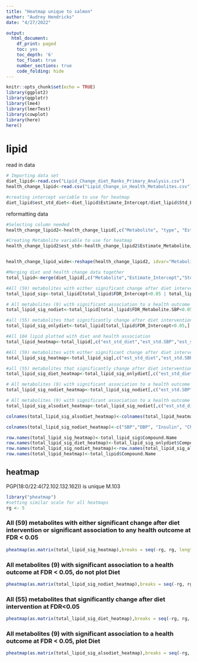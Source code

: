 ```yaml
---
title: "Heatmap unique to salmon"
author: "Audrey Hendricks"
date: "4/27/2022"

output: 
  html_document:
    df_print: paged
    toc: yes
    toc_depth: '6'
    toc_float: true
    number_sections: true
    code_folding: hide
---
```


```r
knitr::opts_chunk$set(echo = TRUE)
library(ggplot2)
library(qqplotr)
library(lme4)
library(lmerTest)
library(cowplot)
library(here)
here()
```

# lipid
read in data
```r
# Importing data set
diet_lipid<-read.csv("Lipid_Change_diet_Ranks_Primary_Analysis.csv")
health_change_lipid<-read.csv("Lipid_Change_in_Health_Metabolites.csv")

#creating intercept variable to use for heatmap 
diet_lipid$est_std_diet<-diet_lipid$Estimate_Intercept/diet_lipid$Std_Error_Intercept
```


reformatting data
```r
#Selecting column needed
health_change_lipid2<-health_change_lipid[,c("Metabolite", "type", "Estimate_Metabolite", "Std_Error_Metabolite", "p_value_Metabolite", "FDR_Metabolite")]

#Creating Metabolite variable to use for heatmap
health_change_lipid2$est_std<-health_change_lipid2$Estimate_Metabolite/health_change_lipid2$Std_Error_Metabolite


health_change_lipid_wide<-reshape(health_change_lipid2, idvar="Metabolite", timevar="type", direction="wide")

#Merging diet and health change data together
total_lipid<-merge(diet_lipid[,c("Metabolite","Estimate_Intercept","Std_Error_Intercept","p_value_Intercept","FDR_Intercept","Compound.Name","CASNumber","Number.Passed","Retention.Time","Measured.Retention.Time","Product.Mass","QualifierMass","est_std_diet")], health_change_lipid_wide, by="Metabolite")

#All (59) metabolites with either significant change after diet intervention or significant association to any health outcome  at FDR < 0.05
total_lipid_sig<-total_lipid[total_lipid$FDR_Intercept<0.05 | total_lipid$FDR_Metabolite.SBP<0.05 | total_lipid$FDR_Metabolite.DBP<0.05 | total_lipid$FDR_Metabolite.Insulin<0.05 | total_lipid$FDR_Metabolite.Chol_T<0.05 | total_lipid$FDR_Metabolite.TG<0.05 | total_lipid$FDR_Metabolite.LDL<0.05 | total_lipid$FDR_Metabolite.HDL<0.05 | total_lipid$FDR_Metabolite.CRP<0.05 | total_lipid$FDR_Metabolite.ApoB<0.05 | total_lipid$FDR_Metabolite.HDL_LDL<0.05 | total_lipid$FDR_Metabolite.Chol_T_HDL <0.05,]

# All metabolites (9) with significant association to a health outcome at FDR < 0.05
total_lipid_sig_nodiet<-total_lipid[total_lipid$FDR_Metabolite.SBP<0.05 | total_lipid$FDR_Metabolite.DBP<0.05 | total_lipid$FDR_Metabolite.Insulin<0.05 | total_lipid$FDR_Metabolite.Chol_T<0.05 | total_lipid$FDR_Metabolite.TG<0.05 | total_lipid$FDR_Metabolite.LDL<0.05 | total_lipid$FDR_Metabolite.HDL<0.05 | total_lipid$FDR_Metabolite.CRP<0.05 | total_lipid$FDR_Metabolite.ApoB<0.05 | total_lipid$FDR_Metabolite.HDL_LDL<0.05 | total_lipid$FDR_Metabolite.Chol_T_HDL <0.05,]

#all (55) metabolites that significantly change after diet intervention at FDR<0.05
total_lipid_sig_onlydiet<-total_lipid[total_lipid$FDR_Intercept<0.05,]

#All 104 lipid plotted with diet and health association
total_lipid_heatmap<-total_lipid[,c("est_std_diet","est_std.SBP","est_std.DBP","est_std.Insulin","est_std.Chol_T","est_std.TG","est_std.LDL","est_std.HDL","est_std.CRP","est_std.ApoB","est_std.HDL_LDL","est_std.Chol_T_HDL")]

#All (59) metabolites with either significant change after diet intervention or significant association to any health outcome  at FDR < 0.05
total_lipid_sig_heatmap<-total_lipid_sig[,c("est_std_diet","est_std.SBP","est_std.DBP","est_std.Insulin","est_std.Chol_T","est_std.TG","est_std.LDL","est_std.HDL","est_std.CRP","est_std.ApoB","est_std.HDL_LDL","est_std.Chol_T_HDL")]

#all (55) metabolites that significantly change after diet intervention at FDR<0.05
total_lipid_sig_diet_heatmap<-total_lipid_sig_onlydiet[,c("est_std_diet", "est_std.SBP", "est_std.DBP", "est_std.Insulin", "est_std.Chol_T", "est_std.TG", "est_std.LDL", "est_std.HDL", "est_std.CRP", "est_std.ApoB", "est_std.HDL_LDL", "est_std.Chol_T_HDL")]

# All metabolites (9) with significant association to a health outcome at FDR < 0.05, do not plot Diet
total_lipid_sig_nodiet_heatmap<-total_lipid_sig_nodiet[,c("est_std.SBP","est_std.DBP","est_std.Insulin","est_std.Chol_T","est_std.TG","est_std.LDL","est_std.HDL","est_std.CRP","est_std.ApoB","est_std.HDL_LDL","est_std.Chol_T_HDL")]

# All metabolites (9) with significant association to a health outcome at FDR < 0.05, plot diet
total_lipid_sig_alsodiet_heatmap<-total_lipid_sig_nodiet[,c("est_std_diet","est_std.SBP","est_std.DBP","est_std.Insulin","est_std.Chol_T","est_std.TG","est_std.LDL","est_std.HDL","est_std.CRP","est_std.ApoB","est_std.HDL_LDL","est_std.Chol_T_HDL")]

colnames(total_lipid_sig_alsodiet_heatmap)<-colnames(total_lipid_heatmap)<-colnames(total_lipid_sig_heatmap)<-colnames(total_lipid_sig_diet_heatmap)<-c("Diet", "SBP","DBP", "Insulin", "Chol_T", "TG", "LDL", "HDL", "CRP", "ApoB", "HDL / LDL", "Chol_T / HDL")

colnames(total_lipid_sig_nodiet_heatmap)<-c("SBP","DBP", "Insulin", "Chol_T", "TG", "LDL", "HDL", "CRP", "ApoB", "HDL / LDL", "Chol_T / HDL")

row.names(total_lipid_sig_heatmap)<-total_lipid_sig$Compound.Name
row.names(total_lipid_sig_diet_heatmap)<-total_lipid_sig_onlydiet$Compound.Name
row.names(total_lipid_sig_nodiet_heatmap)<-row.names(total_lipid_sig_alsodiet_heatmap)<-total_lipid_sig_nodiet$Compound.Name
row.names(total_lipid_heatmap)<-total_lipid$Compound.Name
```

## heatmap
PGP(18:0/22:4(72.102.132.162)) is unique M.103
```r
library("pheatmap")
#setting similar scale for all heatmaps
rg <- 5
```


### All (59) metabolites with either significant change after diet intervention or significant association to any health outcome  at FDR < 0.05
```R
pheatmap(as.matrix(total_lipid_sig_heatmap),breaks = seq(-rg, rg, length.out = 100), cutree_rows = 3, cutree_cols  = 2, fontsize_row = 6,fontsize_col = 12, show_rownames=F) 
```

### All metabolites (9) with significant association to a health outcome at FDR < 0.05, do not plot Diet
```r
pheatmap(as.matrix(total_lipid_sig_nodiet_heatmap),breaks = seq(-rg, rg, length.out = 100), cutree_rows = 2, cutree_cols  = 2, fontsize_row = 6,fontsize_col = 12, show_rownames=T) 
```

### All (55) metabolites that significantly change after diet intervention at FDR<0.05
```r
pheatmap(as.matrix(total_lipid_sig_diet_heatmap),breaks = seq(-rg, rg, length.out = 100), cutree_rows = 2, cutree_cols  = 3, fontsize = 12, show_rownames=F) 
```

### All metabolites (9) with significant association to a health outcome at FDR < 0.05, plot Diet
```R
pheatmap(as.matrix(total_lipid_sig_alsodiet_heatmap),breaks = seq(-rg, rg, length.out = 100), cutree_rows = 2, cutree_cols  = 3, fontsize_row = 6,fontsize_col = 12, show_rownames=T) 
```


